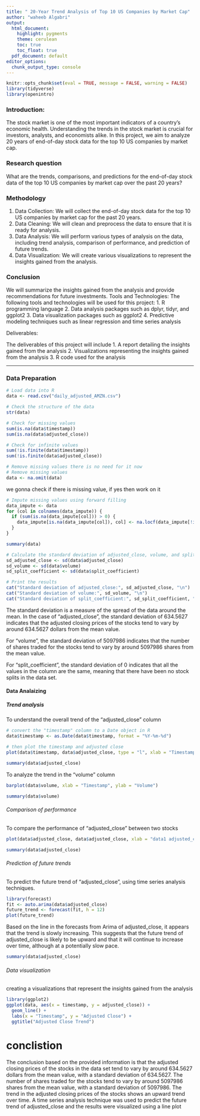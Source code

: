 ```yaml
---
title: " 20-Year Trend Analysis of Top 10 US Companies by Market Cap"
author: "waheeb Algabri"
output:
  html_document:
    highlight: pygments
    theme: cerulean
    toc: true
    toc_float: true
  pdf_document: default
editor_options: 
  chunk_output_type: console
---
```


```r
knitr::opts_chunk$set(eval = TRUE, message = FALSE, warning = FALSE)
library(tidyverse)
library(openintro)
```




### Introduction:

The stock market is one of the most important indicators of a country's economic health. Understanding the trends in the stock market is crucial for investors, analysts, and economists alike. In this project, we aim to analyze 20 years of end-of-day stock data for the top 10 US companies by market cap.

### Research question 

What are the trends, comparisons, and predictions for the end-of-day stock data of the top 10 US companies by market cap over the past 20 years?

### Methodology

1. Data Collection: We will collect the end-of-day stock data for the top 10 US companies by market cap for the past 20 years.
2. Data Cleaning: We will clean and preprocess the data to ensure that it is ready for analysis.
3. Data Analysis: We will perform various types of analysis on the data, including trend analysis, comparison of performance, and prediction of future trends.
4. Data Visualization: We will create various visualizations to represent the insights gained from the analysis.


### Conclusion

We will summarize the insights gained from the analysis and provide recommendations for future investments.
Tools and Technologies:
The following tools and technologies will be used for this project:
1. R programming language
2. Data analysis packages such as dplyr, tidyr, and ggplot2
3. Data visualization packages such as ggplot2
4. Predictive modeling techniques such as linear regression and time series analysis


Deliverables:


The deliverables of this project will include
1. A report detailing the insights gained from the analysis
2. Visualizations representing the insights gained from the analysis
3. R code used for the analysis


--------------------------------------

### Data Preparation


```r
# Load data into R
data <- read.csv("daily_adjusted_AMZN.csv")
```


```r
# Check the structure of the data
str(data)

```



```r
# Check for missing values
sum(is.na(data$timestamp))
sum(is.na(data$adjusted_close))

# Check for infinite values
sum(!is.finite(data$timestamp))
sum(!is.finite(data$adjusted_close))

```


```r
# Remove missing values there is no need for it now 
# Remove missing values
data <- na.omit(data)

```


we gonna check if there is missing value, if yes then work on it 

```r
# Impute missing values using forward filling
data_impute <- data
for (col in colnames(data_impute)) {
  if (sum(is.na(data_impute[col])) > 0) {
    data_impute[is.na(data_impute[col]), col] <- na.locf(data_impute[!is.na(data_impute[col]), col])
  }
}

```


```r
summary(data)
```




```r


# Calculate the standard deviation of adjusted_close, volume, and split_coefficient
sd_adjusted_close <- sd(data$adjusted_close)
sd_volume <- sd(data$volume)
sd_split_coefficient <- sd(data$split_coefficient)

# Print the results
cat("Standard deviation of adjusted_close:", sd_adjusted_close, "\n")
cat("Standard deviation of volume:", sd_volume, "\n")
cat("Standard deviation of split_coefficient:", sd_split_coefficient, "\n")

```


The standard deviation is a measure of the spread of the data around the mean. In the case of "adjusted_close", the standard deviation of 634.5627 indicates that the adjusted closing prices of the stocks tend to vary by around 634.5627 dollars from the mean value.

For "volume", the standard deviation of 5097986 indicates that the number of shares traded for the stocks tend to vary by around 5097986 shares from the mean value.

For "split_coefficient", the standard deviation of 0 indicates that all the values in the column are the same, meaning that there have been no stock splits in the data set.


#### Data Analaizing

##### Trend analysis

To understand the overall trend of the "adjusted_close" column

```r
# convert the "timestamp" column to a Date object in R
data$timestamp <- as.Date(data$timestamp, format = "%Y-%m-%d")

# then plot the timestamp and adjusted close
plot(data$timestamp, data$adjusted_close, type = "l", xlab = "Timestamp", ylab = "Adjusted Close")


```

```r
summary(data$adjusted_close)
```


To analyze the trend in the "volume" column

```r
barplot(data$volume, xlab = "Timestamp", ylab = "Volume")

```

```r
summary(data$volume)
```


###### Comparison of performance

To compare the performance of "adjusted_close" between two stocks

```r
plot(data$adjusted_close, data$adjusted_close, xlab = "data1 adjusted_close", ylab = "data2 adjusted_close", main = "Comparison of Performance")

```

```r
summary(data$adjusted_close)
```


###### Prediction of future trends

To predict the future trend of "adjusted_close", using time series analysis techniques.

```r
library(forecast)
fit <- auto.arima(data$adjusted_close)
future_trend <- forecast(fit, h = 12)
plot(future_trend)

```


Based on the line in the forecasts from Arima of adjusted_close, it appears that the trend is slowly increasing. This suggests that the future trend of adjusted_close is likely to be upward and that it will continue to increase over time, although at a potentially slow pace.


```r
summary(data$adjusted_close)
```



###### Data visualization
creating a visualizations that represent the insights gained from the analysis


```r
library(ggplot2)
ggplot(data, aes(x = timestamp, y = adjusted_close)) +
  geom_line() +
  labs(x = "Timestamp", y = "Adjusted Close") +
  ggtitle("Adjusted Close Trend")

```


# conclistion

The conclusion based on the provided information is that the adjusted closing prices of the stocks in the data set tend to vary by around 634.5627 dollars from the mean value, with a standard deviation of 634.5627. The number of shares traded for the stocks tend to vary by around 5097986 shares from the mean value, with a standard deviation of 5097986. The trend in the adjusted closing prices of the stocks shows an upward trend over time. A time series analysis technique was used to predict the future trend of adjusted_close and the results were visualized using a line plot


